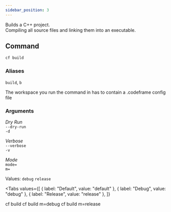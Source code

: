 ```yaml
---
sidebar_position: 3
---
```


Builds a C++ project.  
Compiling all source files and linking them into an executable.

## Command

```bash
cf build
```

### Aliases

`build`, `b`

The workspace you run the command in has to contain a .codeframe config file

### Arguments

_Dry Run_  
`--dry-run`  
`-d`

_Verbose_  
`--verbose`  
`-v`

_Mode_  
`mode=`  
`m=`

Values: `debug` `release`


<Tabs
  values={[
    { label: "Default", value: "default" },
    { label: "Debug", value: "debug" },
    { label: "Release", value: "release" },
  ]}
>
  <TabItem value="default">
    <CodeBlock language="bash">cf build</CodeBlock>
  </TabItem>
  <TabItem value="debug">
    <CodeBlock language="bash">cf build m=debug</CodeBlock>
  </TabItem>
  <TabItem value="release">
    <CodeBlock language="bash">cf build m=release</CodeBlock>
  </TabItem>
</Tabs>

